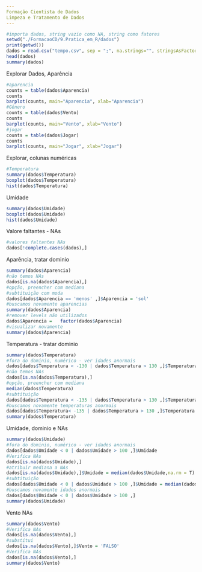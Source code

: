 ---
Formação Cientista de Dados
Limpeza e Tratamento de Dados
---

```{r}
#importa dados, string vazio como NA, string como fatores
setwd("./FormacaoCD/9.Pratica_em_R/dados")
print(getwd())
dados = read.csv("tempo.csv", sep = ";", na.strings="", stringsAsFactors=T)
head(dados)
summary(dados)
```
Explorar Dados, Aparência
```{r}
#aparencia
counts = table(dados$Aparencia)
counts
barplot(counts, main="Aparencia", xlab="Aparencia")
#Gênero
counts = table(dados$Vento)
counts
barplot(counts, main="Vento", xlab="Vento")
#jogar
counts = table(dados$Jogar)
counts
barplot(counts, main="Jogar", xlab="Jogar")
```
Explorar, colunas numéricas
```{r}
#Temperatura
summary(dados$Temperatura)
boxplot(dados$Temperatura)
hist(dados$Temperatura)
```
Umidade
```{r}
summary(dados$Umidade)
boxplot(dados$Umidade)
hist(dados$Umidade)
```
Valore faltantes - NAs
```{r}
#valores faltantes NAs
dados[!complete.cases(dados),]
```
Aparência, tratar dominio
```{r}
summary(dados$Aparencia)
#não temos NAs
dados[is.na(dados$Aparencia),]
#opção, preencher com mediana
#subtituição com moda
dados[dados$Aparencia == 'menos' ,]$Aparencia = 'sol' 
#buscamos novamente aparencias
summary(dados$Aparencia)
#remover levels não utilizados
dados$Aparencia =   factor(dados$Aparencia)
#visualizar novamente
summary(dados$Aparencia)
```
Temperatura - tratar dominio
```{r}
summary(dados$Temperatura)
#fora do dominio, numérico - ver idades anormais
dados[dados$Temperatura < -130 | dados$Temperatura > 130 ,]$Temperatura
#não temos NAs
dados[is.na(dados$Temperatura),]
#opção, preencher com mediana
median(dados$Temperatura)
#subtituição
dados[dados$Temperatura < -135 | dados$Temperatura > 130 ,]$Temperatura = median(dados$Temperatura) 
#buscamos novamente temperaturas anormais
dados[dados$Temperatura< -135 | dados$Temperatura > 130 ,]$Temperatura
summary(dados$Temperatura)
```
Umidade, dominio e NAs
```{r}
summary(dados$Umidade)
#fora do dominio, numérico - ver idades anormais
dados[dados$Umidade < 0 | dados$Umidade > 100 ,]$Umidade
#Verifica NAs
dados[is.na(dados$Umidade),]
#atribuir mediana a NAs
dados[is.na(dados$Umidade),]$Umidade = median(dados$Umidade,na.rm = T)
#subtituição
dados[dados$Umidade < 0 | dados$Umidade > 100 ,]$Umidade = median(dados$Umidade) 
#buscamos novamente idades anormais
dados[dados$Umidade < 0 | dados$Umidade > 100 ,]
summary(dados$Umidade)
```
Vento NAs
```{r}
summary(dados$Vento)
#Verifica NAs
dados[is.na(dados$Vento),]
#substitui
dados[is.na(dados$Vento),]$Vento = 'FALSO'
#Verifica NAs
dados[is.na(dados$Vento),]
summary(dados$Vento)
```
